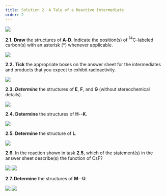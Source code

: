 ```yaml
---
title: Solution 2. A Tale of a Reactive Intermediate
order: 2
---
```


<img src="https://imgur.com/2B1NvjO.png"/>

**2.1.** **Draw** the structures of **A**-**D**. Indicate the position(s) of ${}^{14}$C-labeled carbon(s) with an asterisk (*) whenever applicable.

<img src="https://imgur.com/sLHUCPs.png"/>

**2.2.** **Tick** the appropriate boxes on the answer sheet for the intermediates and products that you expect to exhibit radioactivity.

<img src="https://imgur.com/ZTA2yCj.png"/>

**2.3.** _**Determine**_ the structures of **E**, **F**, and **G** (without stereochemical details).

<img src="https://imgur.com/jJbpc0z.png"/>

**2.4.** **Determine** the structures of **H**--**K**.

<img src="https://imgur.com/fjMkvC1.png"/>

**2.5.**  **Determine** the structure of **L**.

<img src="https://imgur.com/jwEFeXk.png"/>

**2.6.** In the reaction shown in task **2.5**, which of the statement(s) in the answer sheet describe(s) the function of CsF?

<img src="https://imgur.com/oLObG6X.png"/>

<img src="https://imgur.com/aJfMwMK.png"/>

**2.7. Determine** the structures of **M**--**U**.

<img src="https://imgur.com/lvfJPiP.png"/>

<img src="https://imgur.com/WYIv0M1.png"/>
